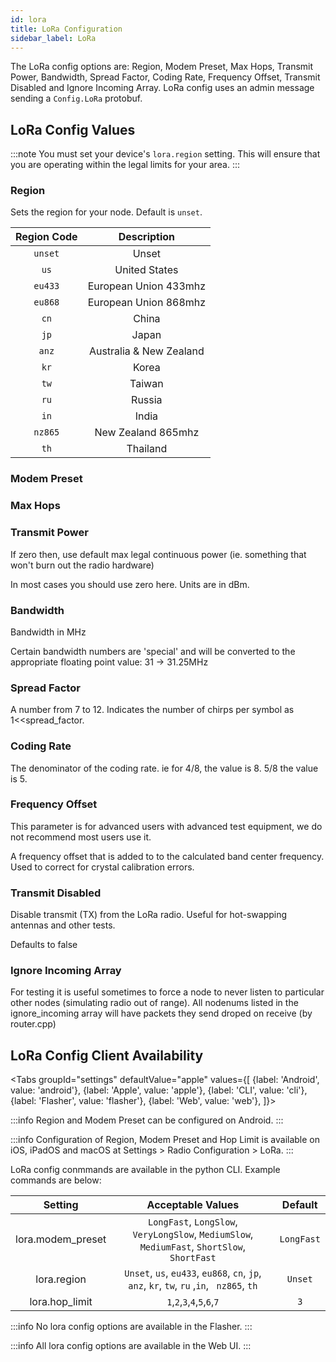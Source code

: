 ```yaml
---
id: lora
title: LoRa Configuration
sidebar_label: LoRa
---
```



The LoRa config options are: Region, Modem Preset, Max Hops, Transmit Power, Bandwidth, Spread Factor, Coding Rate, Frequency Offset, Transmit Disabled and Ignore Incoming Array.  LoRa config uses an admin message sending a `Config.LoRa` protobuf.

## LoRa Config Values

:::note
You must set your device's `lora.region` setting. This will ensure that you are operating within the legal limits for your area.
:::

### Region
Sets the region for your node. Default is `unset`.

|   Region Code   |                                                                  Description                                                                                                              |
| :-------: | :---------------------------------------------------------------------------------------: |
|  `unset`   | Unset |
| `us` | United States |
| `eu433` | European Union 433mhz |
| `eu868` | European Union 868mhz |
| `cn` | China |
| `jp` | Japan |
| `anz` | Australia & New Zealand |
| `kr` | Korea |
| `tw` | Taiwan |
| `ru` | Russia |
| `in` | India |
| `nz865` | New Zealand 865mhz |
| `th` | Thailand |


### Modem Preset

### Max Hops

### Transmit Power

If zero then, use default max legal continuous power (ie. something that won't burn out the radio hardware)

In most cases you should use zero here. Units are in dBm.

### Bandwidth

Bandwidth in MHz

Certain bandwidth numbers are 'special' and will be converted to the appropriate floating point value: 31 -> 31.25MHz

### Spread Factor 

A number from 7 to 12. Indicates the number of chirps per symbol as 1<<spread_factor.

### Coding Rate

The denominator of the coding rate. ie for 4/8, the value is 8. 5/8 the value is 5.

### Frequency Offset

This parameter is for advanced users with advanced test equipment, we do not recommend most users use it.

A frequency offset that is added to to the calculated band center frequency. Used to correct for crystal calibration errors.

### Transmit Disabled 

Disable transmit (TX) from the LoRa radio. Useful for hot-swapping antennas and other tests.

Defaults to false

### Ignore Incoming Array

For testing it is useful sometimes to force a node to never listen to particular other nodes (simulating radio out of range). All nodenums listed in the ignore_incoming array will have packets they send droped on receive (by router.cpp)

## LoRa Config Client Availability

<Tabs
groupId="settings"
defaultValue="apple"
values={[
{label: 'Android', value: 'android'},
{label: 'Apple', value: 'apple'},
{label: 'CLI', value: 'cli'},
{label: 'Flasher', value: 'flasher'},
{label: 'Web', value: 'web'},
]}>
<TabItem value="android">

:::info
Region and Modem Preset can be configured on Android.
:::

</TabItem>
<TabItem value="apple">

:::info
Configuration of Region, Modem Preset and Hop Limit is available on iOS, iPadOS and macOS at Settings > Radio Configuration > LoRa.
:::

</TabItem>
<TabItem value="cli">

LoRa config conmmands are available in the python CLI. Example commands are below:

|   Setting    |                               Acceptable Values                               |      Default      |
| :----------: | :---------------------------------------------------------------------------: | :---------------: |
| lora.modem_preset |   `LongFast`, `LongSlow`, `VeryLongSlow`, `MediumSlow`, `MediumFast`, `ShortSlow`, `ShortFast`       | `LongFast` |
|    lora.region    |     `Unset`, `us`, `eu433`, `eu868`, `cn`, `jp`, `anz`, `kr`, `tw`, `ru` ,`in`, ` nz865`, `th`       |      `Unset`      |
| lora.hop_limit    |     `1`,`2`,`3`,`4`,`5`,`6`,`7`   |   `3`

</TabItem>
<TabItem value="flasher">

:::info
No lora config options are available in the Flasher.
:::

  </TabItem>
  <TabItem value="web">

:::info
All lora config options are available in the Web UI.
:::
    
  </TabItem>
</Tabs>
